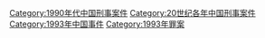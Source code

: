 [[Category:1990年代中国刑事案件|Category:1990年代中国刑事案件]]
[[Category:20世纪各年中国刑事案件|Category:20世纪各年中国刑事案件]]
[[Category:1993年中国事件|Category:1993年中国事件]]
[[Category:1993年罪案|Category:1993年罪案]]